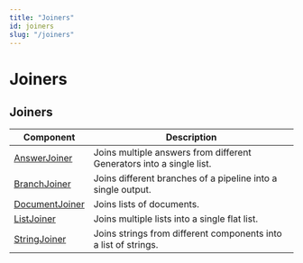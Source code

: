 ```yaml
---
title: "Joiners"
id: joiners
slug: "/joiners"
---
```


# Joiners

## Joiners

| Component                              | Description                                                          |
| --- | --- |
| [AnswerJoiner](joiners/answerjoiner.mdx)       | Joins multiple answers from different Generators into a single list. |
| [BranchJoiner](joiners/branchjoiner.mdx)     | Joins different branches of a pipeline into a single output.         |
| [DocumentJoiner](joiners/documentjoiner.mdx) | Joins lists of documents.                                            |
| [ListJoiner](joiners/listjoiner.mdx)           | Joins multiple lists into a single flat list.                        |
| [StringJoiner](joiners/stringjoiner.mdx)       | Joins strings from different components into a list of strings.      |